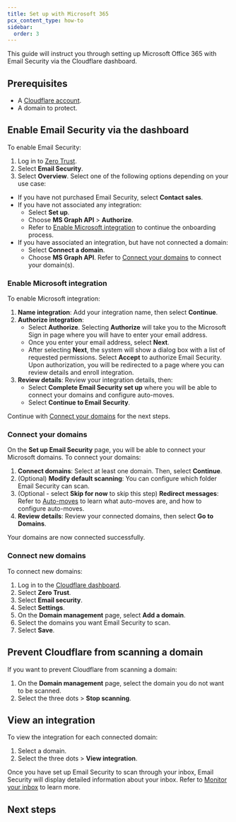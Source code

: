 ```yaml
---
title: Set up with Microsoft 365
pcx_content_type: how-to
sidebar:
  order: 3
---
```



This guide will instruct you through setting up Microsoft Office 365 with Email Security via the Cloudflare dashboard.

## Prerequisites

* A [Cloudflare account](https://dash.cloudflare.com/sign-up).
* A domain to protect.

## Enable Email Security via the dashboard

To enable Email Security:

1. Log in to [Zero Trust](https://one.dash.cloudflare.com/).
2. Select **Email Security**.
3. Select **Overview**. Select one of the following options depending on your use case:
- If you have not purchased Email Security, select **Contact sales**. 
- If you have not associated any integration:
   - Select **Set up**.
   - Choose **MS Graph API** > **Authorize**. 
   - Refer to [Enable Microsoft integration](/cloudflare-one/email-security/setup/post-delivery-deployment/api/office365-api/#enable-microsoft-integration) to continue the onboarding process.
- If you have associated an integration, but have not connected a domain:
   - Select **Connect a domain**.
   - Choose **MS Graph API**. Refer to [Connect your domains](/cloudflare-one/email-security/setup/post-delivery-deployment/api/office365-api/#connect-your-domains) to connect your domain(s).


### Enable Microsoft integration

To enable Microsoft integration:

1. **Name integration**: Add your integration name, then select **Continue**.
2. **Authorize integration**:
   - Select **Authorize**. Selecting **Authorize** will take you to the Microsoft Sign in page where you will have to enter your email address.
   - Once you enter your email address, select **Next**.
   - After selecting **Next**, the system will show a dialog box with a list of requested permissions. Select **Accept** to authorize Email Security. Upon authorization, you will be redirected to a page where you can review details and enroll integration.
3. **Review details**: Review your integration details, then:
   - Select **Complete Email Security set up** where you will be able to connect your domains and configure auto-moves.
   - Select **Continue to Email Security**.

Continue with [Connect your domains](/cloudflare-one/email-security/setup/post-delivery-deployment/api/office365-api/#connect-your-domains) for the next steps.

### Connect your domains

On the **Set up Email Security** page, you will be able to connect your Microsoft domains. To connect your domains:

1. **Connect domains**: Select at least one domain. Then, select **Continue**.
2. (Optional) **Modify default scanning**: You can configure which folder Email Security can scan.
3. (Optional - select **Skip for now** to skip this step) **Redirect messages**: Refer to [Auto-moves](/cloudflare-one/email-security/auto-moves/) to learn what auto-moves are, and how to configure auto-moves.
4. **Review details**: Review your connected domains, then select **Go to Domains**.

Your domains are now connected successfully.

### Connect new domains

To connect new domains:

1. Log in to the [Cloudflare dashboard](https://dash.cloudflare.com/).
2. Select **Zero Trust**.
3. Select **Email security**.
4. Select **Settings**.
5. On the **Domain management** page, select **Add a domain**.
6. Select the domains you want Email Security to scan.
7. Select **Save**.

## Prevent Cloudflare from scanning a domain

If you want to prevent Cloudflare from scanning a domain:

1. On the **Domain management** page, select the domain you do not want to be scanned.
2. Select the three dots > **Stop scanning**.

## View an integration

To view the integration for each connected domain:

1. Select a domain.
2. Select the three dots > **View integration**.

Once you have set up Email Security to scan through your inbox, Email Security will display detailed information about your inbox. Refer to [Monitor your inbox](/cloudflare-one/email-security/email-monitoring/) to learn more.

## Next steps

<Render file="email-security/enable-logs" />